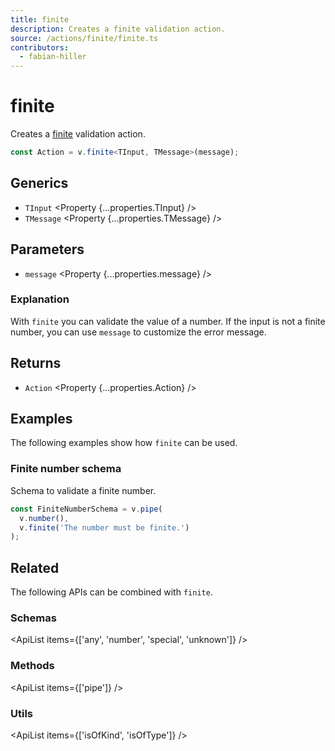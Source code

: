```yaml
---
title: finite
description: Creates a finite validation action.
source: /actions/finite/finite.ts
contributors:
  - fabian-hiller
---
```



# finite

Creates a [finite](https://en.wikipedia.org/wiki/Finite) validation action.

```ts
const Action = v.finite<TInput, TMessage>(message);
```

## Generics

- `TInput` <Property {...properties.TInput} />
- `TMessage` <Property {...properties.TMessage} />

## Parameters

- `message` <Property {...properties.message} />

### Explanation

With `finite` you can validate the value of a number. If the input is not a finite number, you can use `message` to customize the error message.

## Returns

- `Action` <Property {...properties.Action} />

## Examples

The following examples show how `finite` can be used.

### Finite number schema

Schema to validate a finite number.

```ts
const FiniteNumberSchema = v.pipe(
  v.number(),
  v.finite('The number must be finite.')
);
```

## Related

The following APIs can be combined with `finite`.

### Schemas

<ApiList items={['any', 'number', 'special', 'unknown']} />

### Methods

<ApiList items={['pipe']} />

### Utils

<ApiList items={['isOfKind', 'isOfType']} />
